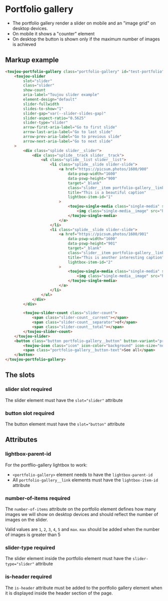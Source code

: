 # Portfolio gallery

- The portfolio gallery render a slider on mobile and an "image grid" on desktop devices.
- On mobile it shows a "counter" element
- On desktop the button is shown only if the maximum number of images is achieved

## Markup example
```html
<toujou-portfolio-gallery class="portfolio-gallery" id="test-portfolio" number-of-items="2" lightbox-parent-id="123">
    <toujou-slider
        slot="slider"
        class="slider"
        show-count
        aria-label="Toujou slider example"
        element-design="default"
        slider-fullwidth
        slides-to-show="1"
        slider-gap="var(--slider-slides-gap)"
        slider-aspect-ratio="0.5625"
        slider-type="slider"
        arrow-first-aria-label="Go to first slide"
        arrow-last-aria-label="Go to last slide"
        arrow-prev-aria-label="Go to previous slide"
        arrow-next-aria-label="Go to next slide"
    >
        <div class="splide slider__slider">
            <div class="splide__track slider__track">
                <ul class="splide__list slider__list">
                    <li class="splide__slide slider-slide">
                        <a href="https://picsum.photos/1600/900"
                            data-pswp-width="1600"
                            data-pswp-height="900"
                            target="_blank"
                            class="slider__item portfolio-gallery__link"
                            title="This is a beautiful caption"
                            lightbox-item-id="1"
                        >
                            <toujou-single-media class="single-media" slot="slider-item">
                                <img class="single-media__image" src="https://picsum.photos/1600/900" alt="Nice image">
                            </toujou-single-media>
                        </a>
                    </li>
                    <li class="splide__slide slider-slide">
                        <a href="https://picsum.photos/1600/901"
                            data-pswp-width="1600"
                            data-pswp-height="901"
                            target="_blank"
                            class="slider__item portfolio-gallery__link"
                            title="This is another interesting caption"
                            lightbox-item-id="2"
                        >
                            <toujou-single-media class="single-media" slot="slider-item">
                                <img class="single-media__image" src="https://picsum.photos/1600/901" alt="Nice image">
                            </toujou-single-media>
                        </a>
                    </li>
                </ul>
            </div>
        </div>

        <toujou-slider-count class="slider-count">
            <span class="slider-count__current"></span>
            <span class="slider-count__separator">of</span>
            <span class="slider-count__total"></span>
        </toujou-slider-count>
    </toujou-slider>
    <button class="button portfolio-gallery__button" button-variant="primary" button-size="normal" button-type="default" slot="button">
        <toujou-icon class="icon" icon-color="background" icon-size="normal" icon-name="image-collection"></toujou-icon>
        <span class="portfolio-gallery__button-text">See all</span>
    </button>
</toujou-portfolio-gallery>
```

## The slots

### slider slot <toujou-chip class="chip" chip-bg-color="warning">required</toujou-chip>
The slider element must have the `slot="slider"` attribute

### button slot <toujou-chip class="chip" chip-bg-color="warning">required</toujou-chip>
The button element must have the `slot="button"` attribute

## Attributes

### lightbox-parent-id
For the portflio-gallery lightbox to work:
- `<portfolio-gallery>` element  needs to have the `lightbox-parent-id`
- All `portfolio-gallery__link` elements must have the `lightbox-item-id` attribute

### number-of-items <toujou-chip class="chip" chip-bg-color="warning">required</toujou-chip>
The `number-of-items` attribute on the portfolio element defines how many images we will show on desktop devices and should reflect the number of images on the slider.

Valid values are `1`, `2`, `3`, `4`, `5` and `max`. `max` should be added when the number of images is greater than 5

### slider-type <toujou-chip class="chip" chip-bg-color="warning">required</toujou-chip>
The slider element inside the portfolio element must have the `slider-type="slider"` attribute

### is-header <toujou-chip class="chip" chip-bg-color="warning">required</toujou-chip>
The `is-header` attribute must be added to the portfolio gallery element when it is displayed inside the header section of the page.
